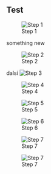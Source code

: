 ## Test


![Step 1](step1.jpg)



something new

![Step 2](step2.jpg)

dalsi
![Step 3](step3.jpg)

![Step 4](step4.jpg)

![Step 5](step5.jpg)

![Step 6](step6.jpg)

![Step 7](step7.jpg)

![Step 7](step8.jpg)

